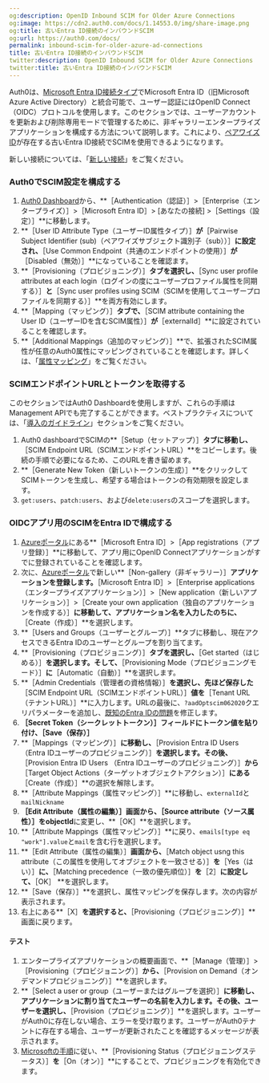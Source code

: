 ```yaml
---
og:description: OpenID Inbound SCIM for Older Azure Connections
og:image: https://cdn2.auth0.com/docs/1.14553.0/img/share-image.png
og:title: 古いEntra ID接続のインバウンドSCIM
og:url: https://auth0.com/docs/
permalink: inbound-scim-for-older-azure-ad-connections
title: 古いEntra ID接続のインバウンドSCIM
twitter:description: OpenID Inbound SCIM for Older Azure Connections
twitter:title: 古いEntra ID接続のインバウンドSCIM
---
```


Auth0は、[Microsoft Entra ID接続タイプ](/azure-active-directory/v2)でMicrosoft Entra ID（旧Microsoft Azure Active Directory）と統合可能で、ユーザー認証にはOpenID Connect（OIDC）プロトコルを使用します。このセクションでは、ユーザーアカウントを更新および削除専用モードで管理するために、非ギャラリーエンタープライズアプリケーションを構成する方法について説明します。これにより、[ペアワイズID](https://learn.microsoft.com/en-us/entra/identity-platform/id-token-claims-reference#use-claims-to-reliably-identify-a-user)が存在する古いEntra ID接続でSCIMを使用できるようになります。

新しい接続については、「[新しい接続](/protocols/scim/configure-inbound-scim/inbound-scim-for-new-azure-ad-connections)」をご覧ください。

### Auth0でSCIM設定を構成する

1. [Auth0 Dashboard](%24%7Bmanage_url%7D/#/)から、**［Authentication（認証）］>［Enterprise（エンタープライズ）］>［Microsoft Entra ID］> [あなたの接続] >［Settings（設定）］**に移動します。
2. **［User ID Attribute Type（ユーザーID属性タイプ）］**が**［Pairwise Subject Identifier (sub)（ペアワイズサブジェクト識別子（sub））］**に設定され、**［Use Common Endpoint（共通のエンドポイントの使用）］**が**［Disabled（無効）］**になっていることを確認ます。
3. **［Provisioning（プロビジョニング）］**タブを選択し、**［Sync user profile attributes at each login（ログインの度にユーザープロファイル属性を同期する）］**と**［Sync user profiles using SCIM（SCIMを使用してユーザープロファイルを同期する）］**を両方有効にします。
4. **［Mapping（マッピング）］**タブで、**［SCIM attribute containing the User ID（ユーザーIDを含むSCIM属性）］**が**［externalId］**に設定されていることを確認します。
5. **［Additional Mappings（追加のマッピング）］**で、拡張されたSCIM属性が任意のAuth0属性にマッピングされていることを確認します。詳しくは、「[属性マッピング](/authenticate/protocols/scim/configure-inbound-scim#attribute-mapping)」をご覧ください。

### SCIMエンドポイントURLとトークンを取得する

このセクションではAuth0 Dashboardを使用しますが、これらの手順はManagement APIでも完了することができます。ベストプラクティスについては、「[導入のガイドライン](/authenticate/protocols/scim/configure-inbound-scim#deployment-guidelines)」セクションをご覧ください。

1. Auth0 dashboardでSCIMの**［Setup（セットアップ）］**タブに移動し、**［SCIM Endpoint URL（SCIMエンドポイントURL）**をコピーします。後続の手順で必要になるため、このURLを書き留めます。
2. **［Generate New Token（新しいトークンの生成）］**をクリックしてSCIMトークンを生成し、希望する場合はトークンの有効期限を設定します。
3. `get:users`、`patch:users`、および`delete:users`のスコープを選択します。

### OIDCアプリ用のSCIMをEntra IDで構成する

1. [Azureポータル](https://portal.azure.com)にある**［Microsoft Entra ID］>［App registrations（アプリ登録）］**に移動して、アプリ用にOpenID Connectアプリケーションがすでに登録されていることを確認します。
2. 次に、[Azureポータル](https://portal.azure.com)で新しい**［Non-gallery（非ギャラリー）］**アプリケーションを登録します。**［Microsoft Entra ID］>［Enterprise applications（エンタープライズアプリケーション）］>［New application（新しいアプリケーション）］>［Create your own application（独自のアプリケーションを作成する）］**に移動して、アプリケーション名を入力したのちに、**［Create（作成）］**を選択します。
3. **［Users and Groups（ユーザーとグループ）］**タブに移動し、現在アクセスできるEntra IDのユーザーとグループを割り当てます。
4. **［Provisioning（プロビジョニング）］**タブを選択し、**［Get started（はじめる）］**を選択します。そして、**［Provisioning Mode（プロビジョニングモード）］**に**［Automatic（自動）］**を選択します。
5. **［Admin Credentials（管理者の資格情報）］**を選択し、先ほど保存した**［SCIM Endpoint URL（SCIMエンドポイントURL）］**値を**［Tenant URL（テナントURL）］**に入力します。URLの最後に、`?aadOptscim062020`クエリパラメーターを追加し、[既知のEntra IDの問題](https://learn.microsoft.com/en-us/entra/identity/app-provisioning/application-provisioning-config-problem-scim-compatibility)を修正します。
6. **［Secret Token（シークレットトークン）］**フィールドにトークン値を貼り付け、**［Save（保存）］**
7. **［Mappings（マッピング）］**に移動し、**［Provision Entra ID Users（Entra IDユーザーのプロビジョニング）］**を選択します。その後、**［Provision Entra ID Users （Entra IDユーザーのプロビジョニング）］**から**［Target Object Actions（ターゲットオブジェクトアクション）］**にある**［Create（作成）］**の選択を解除します。
8. **［Attribute Mappings（属性マッピング）］**に移動し、`externalId`と`mailNickname`
9. **［Edit Attribute（属性の編集）］**画面から、**［Source attribute（ソース属性）］**を**objectId**に変更し、**［OK］**を選択します。
10. **［Attribute Mappings（属性マッピング）］**に戻り、`emails[type eq "work"].value`と`mail`を含む行を選択します。
11. **［Edit Attribute（属性の編集）］**画面から、**［Match object usng this attribute（この属性を使用してオブジェクトを一致させる）］**を**［Yes（はい）］**に、**［Matching precedence（一致の優先順位）］**を**［2］**に設定して、**［OK］ 
**を選択します。
12. **［Save（保存）］**を選択し、属性マッピングを保存します。次の内容が表示されます。
13. 右上にある**［X］**を選択すると、**［Provisioning（プロビジョニング）］**画面に戻ります。

#### テスト

1. エンタープライズアプリケーションの概要画面で、**［Manage（管理）］>［Provisioning（プロビジョニング）］**から、**［Provision on Demand（オンデマンドプロビジョニング）］**を選択します。
2. **［Select a user or group（ユーザーまたはグループを選択）］**に移動し、アプリケーションに割り当てたユーザーの名前を入力します。その後、ユーザーを選択し、**［Provision（プロビジョニング）］**を選択します。ユーザーがAuth0に存在しない場合、エラーを受け取ります。ユーザーがAuth0テナントに存在する場合、ユーザーが更新されたことを確認するメッセージが表示されます。
3. [Microsoftの手順](https://learn.microsoft.com/en-us/entra/identity/app-provisioning/configure-automatic-user-provisioning-portal#provisioning-status)に従い、**［Provisioning Status（プロビジョニングステータス）］**を**［On（オン）］**にすることで、プロビジョニングを有効化できます。